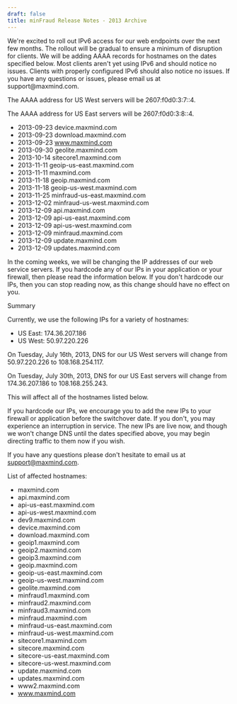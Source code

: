 ```yaml
---
draft: false
title: minFraud Release Notes - 2013 Archive
---
```


<ReleaseNote date="2013-09-17" title="Adding IPv6 access for web endpoints">
We're excited to roll out IPv6 access for our web endpoints over the next few
months. The rollout will be gradual to ensure a minimum of disruption for
clients. We will be adding AAAA records for hostnames on the dates specified
below. Most clients aren't yet using IPv6 and should notice no issues. Clients
with properly configured IPv6 should also notice no issues. If you have any
questions or issues, please email us at support@maxmind.com.

The AAAA address for US West servers will be 2607:f0d0:3:7::4.

The AAAA address for US East servers will be 2607:f0d0:3:8::4.

- 2013-09-23 device.maxmind.com
- 2013-09-23 download.maxmind.com
- 2013-09-23 www.maxmind.com
- 2013-09-30 geolite.maxmind.com
- 2013-10-14 sitecore1.maxmind.com
- 2013-11-11 geoip-us-east.maxmind.com
- 2013-11-11 maxmind.com
- 2013-11-18 geoip.maxmind.com
- 2013-11-18 geoip-us-west.maxmind.com
- 2013-11-25 minfraud-us-east.maxmind.com
- 2013-12-02 minfraud-us-west.maxmind.com
- 2013-12-09 api.maxmind.com
- 2013-12-09 api-us-east.maxmind.com
- 2013-12-09 api-us-west.maxmind.com
- 2013-12-09 minfraud.maxmind.com
- 2013-12-09 update.maxmind.com
- 2013-12-09 updates.maxmind.com
  </ReleaseNote>

<ReleaseNote date="2013-07-03" title="Upcoming IP address changes for MaxMind services">
In the coming weeks, we will be changing the IP addresses of our web service
servers. If you hardcode any of our IPs in your application or your firewall,
then please read the information below. If you don't hardcode our IPs, then
you can stop reading now, as this change should have no effect on you.

Summary

Currently, we use the following IPs for a variety of hostnames:

- US East: 174.36.207.186
- US West: 50.97.220.226

On Tuesday, July 16th, 2013, DNS for our US West servers will change from
50.97.220.226 to 108.168.254.117.

On Tuesday, July 30th, 2013, DNS for our US East servers will change from
174.36.207.186 to 108.168.255.243.

This will affect all of the hostnames listed below.

If you hardcode our IPs, we encourage you to add the new IPs to your firewall or
application before the switchover date. If you don't, you may experience an
interruption in service. The new IPs are live now, and though we won't change
DNS until the dates specified above, you may begin directing traffic to them now
if you wish.

If you have any questions please don't hesitate to email us at
support@maxmind.com.

List of affected hostnames:

- maxmind.com
- api.maxmind.com
- api-us-east.maxmind.com
- api-us-west.maxmind.com
- dev9.maxmind.com
- device.maxmind.com
- download.maxmind.com
- geoip1.maxmind.com
- geoip2.maxmind.com
- geoip3.maxmind.com
- geoip.maxmind.com
- geoip-us-east.maxmind.com
- geoip-us-west.maxmind.com
- geolite.maxmind.com
- minfraud1.maxmind.com
- minfraud2.maxmind.com
- minfraud3.maxmind.com
- minfraud.maxmind.com
- minfraud-us-east.maxmind.com
- minfraud-us-west.maxmind.com
- sitecore1.maxmind.com
- sitecore.maxmind.com
- sitecore-us-east.maxmind.com
- sitecore-us-west.maxmind.com
- update.maxmind.com
- updates.maxmind.com
- www2.maxmind.com
- www.maxmind.com
  </ReleaseNote>
